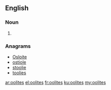 ==English==

===Noun===
{{head|en|plural}}

# {{plural of|oolite|lang=en|nocat=1}}

===Anagrams===
* [[Osloite#English|Osloite]]
* [[ostiole#English|ostiole]]
* [[stoolie#English|stoolie]]
* [[toolies#English|toolies]]

[[ar:oolites]]
[[el:oolites]]
[[fr:oolites]]
[[ku:oolites]]
[[my:oolites]]